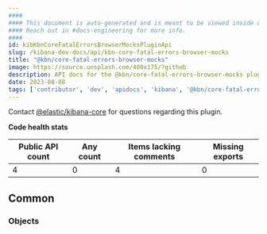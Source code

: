 ```yaml
---
####
#### This document is auto-generated and is meant to be viewed inside our experimental, new docs system.
#### Reach out in #docs-engineering for more info.
####
id: kibKbnCoreFatalErrorsBrowserMocksPluginApi
slug: /kibana-dev-docs/api/kbn-core-fatal-errors-browser-mocks
title: "@kbn/core-fatal-errors-browser-mocks"
image: https://source.unsplash.com/400x175/?github
description: API docs for the @kbn/core-fatal-errors-browser-mocks plugin
date: 2023-08-08
tags: ['contributor', 'dev', 'apidocs', 'kibana', '@kbn/core-fatal-errors-browser-mocks']
---
```




Contact [@elastic/kibana-core](https://github.com/orgs/elastic/teams/kibana-core) for questions regarding this plugin.

**Code health stats**

| Public API count  | Any count | Items lacking comments | Missing exports |
|-------------------|-----------|------------------------|-----------------|
| 4 | 0 | 4 | 0 |

## Common

### Objects
<DocDefinitionList data={kbnCoreFatalErrorsBrowserMocksObj.common.objects}/>

